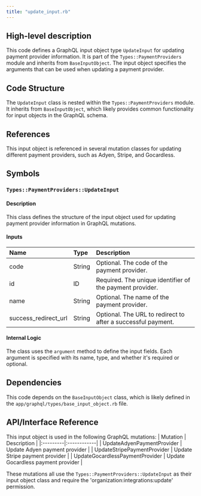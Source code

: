 ```yaml
---
title: "update_input.rb"
---
```


## High-level description
This code defines a GraphQL input object type `UpdateInput` for updating payment provider information. It is part of the `Types::PaymentProviders` module and inherits from `BaseInputObject`. The input object specifies the arguments that can be used when updating a payment provider.

## Code Structure
The `UpdateInput` class is nested within the `Types::PaymentProviders` module. It inherits from `BaseInputObject`, which likely provides common functionality for input objects in the GraphQL schema.

## References
This input object is referenced in several mutation classes for updating different payment providers, such as Adyen, Stripe, and Gocardless.

## Symbols

### `Types::PaymentProviders::UpdateInput`
#### Description
This class defines the structure of the input object used for updating payment provider information in GraphQL mutations.

#### Inputs
| Name | Type | Description |
|:-----|:-----|:------------|
| code | String | Optional. The code of the payment provider. |
| id | ID | Required. The unique identifier of the payment provider. |
| name | String | Optional. The name of the payment provider. |
| success_redirect_url | String | Optional. The URL to redirect to after a successful payment. |

#### Internal Logic
The class uses the `argument` method to define the input fields. Each argument is specified with its name, type, and whether it's required or optional.

## Dependencies
This code depends on the `BaseInputObject` class, which is likely defined in the `app/graphql/types/base_input_object.rb` file.

## API/Interface Reference
This input object is used in the following GraphQL mutations:
| Mutation | Description |
|:---------|:------------|
| UpdateAdyenPaymentProvider | Update Adyen payment provider |
| UpdateStripePaymentProvider | Update Stripe payment provider |
| UpdateGocardlessPaymentProvider | Update Gocardless payment provider |

These mutations all use the `Types::PaymentProviders::UpdateInput` as their input object class and require the 'organization:integrations:update' permission.